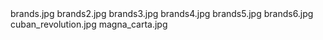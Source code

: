     
<PopImage className="w-full sm:max-w-[50vw] md:max-w-md float-right sm:m-1 sm:ml-4" src={JPG_brands_jpg} width={384} alt="brands.jpg">
	brands.jpg
</PopImage>
<PopImage className="w-full sm:max-w-[50vw] md:max-w-md float-left sm:m-1 sm:mr-4" src={JPG_brands2_jpg} width={384} alt="brands2.jpg">
	brands2.jpg
</PopImage>
<PopImage className="w-full sm:max-w-[50vw] md:max-w-md float-right sm:m-1 sm:ml-4" src={JPG_brands3_jpg} width={384} alt="brands3.jpg">
	brands3.jpg
</PopImage>
<PopImage className="w-full sm:max-w-[50vw] md:max-w-md float-left sm:m-1 sm:mr-4" src={JPG_brands4_jpg} width={384} alt="brands4.jpg">
	brands4.jpg
</PopImage>
<PopImage className="w-full sm:max-w-[50vw] md:max-w-md float-right sm:m-1 sm:ml-4" src={JPG_brands5_jpg} width={384} alt="brands5.jpg">
	brands5.jpg
</PopImage>
<PopImage className="w-full sm:max-w-[50vw] md:max-w-md float-left sm:m-1 sm:mr-4" src={JPG_brands6_jpg} width={384} alt="brands6.jpg">
	brands6.jpg
</PopImage>
<PopImage className="w-full sm:max-w-[50vw] md:max-w-md float-right sm:m-1 sm:ml-4" src={JPG_cuban_revolution_jpg} width={384} alt="cuban_revolution.jpg">
	cuban_revolution.jpg
</PopImage>
<PopImage className="w-full sm:max-w-[50vw] md:max-w-md float-left sm:m-1 sm:mr-4" src={JPG_magna_carta_jpg} width={384} alt="magna_carta.jpg">
	magna_carta.jpg
</PopImage>
